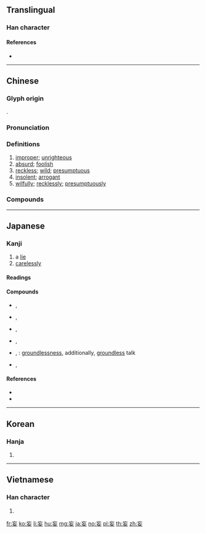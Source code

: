 {{character info/new}}
{{stroke order|strokes=6}}
==Translingual==

===Han character===
{{Han char|rn=38|rad=女|as=03|sn=6|four=00404|canj=YVV|ids=⿱亡女}}

====References====
* {{Han ref|kx=0256.010|dkj=06063|hdz=21027.090|uh=5984|ud=22916|bh=A66B|bd=42603}}

----

==Chinese==
{{zh-forms}}

===Glyph origin===
{{Han etyl}}
{{Han compound|亡|女|ls=psc|c1=p|c2=s}}.

===Pronunciation===
{{zh-pron
|m=wàng
|c=mong5,mong6
|h=pfs=mong
|md=uông
|mn=bōng
|w=3vaan
|mc=y
|oc=y
|cat=a,adv
}}

===Definitions===
{{zh-hanzi}}

# [[improper]]; [[unrighteous]]
# [[absurd]]; [[foolish]]
# [[reckless]]; [[wild]]; [[presumptuous]]
# [[insolent]]; [[arrogant]]
# [[wilfully]]; [[recklessly]]; [[presumptuously]]

===Compounds===
{{zh-der|不敢妄言|任性妄為|僭妄|塵妄|大膽妄為|妄下雌黃|妄人|妄作|妄動|妄圖|妄念|妄想|妄想症|妄求|妄為|妄生穿鑿|妄稱|妄自尊大|妄自菲薄|妄言|妄言妄聽|妄言輕動|妄誕|妄語|妄說|妖妄|姑妄聽之|姑妄言之|恣意妄為|恣意妄行|愚妄|無妄|無妄之災|無妄之禍|無妄之福|狂妄|狂妄自大|痴心妄想|目不妄視|真妄|瞽言妄舉|禍不妄至|肆意妄為|膽大妄為|虛妄|言十妄九|言狂意妄|誕妄|謀虛逐妄|謬妄|譫妄|貪心妄想|輕舉妄動|逞意妄為|驕矜狂妄}}

----

==Japanese==

===Kanji===
{{ja-kanji|grade=c|rs=女03}}

# a [[lie]]
# [[carelessly]]

====Readings====
{{ja-readings|goon=[[もう]] (mō)|kanon=[[ぼう]] (bō)|kun=[[みだり]] (midari), [[みだりに]] (midarini)}}

====Compounds====
{{der-top|Compounds}}
* {{ja-r|妄言|もうげん}}, {{ja-r|妄言|ぼうげん}}
* {{ja-r|妄信|もうしん}}, {{ja-r|妄信|ぼうしん}}
* {{ja-r|妄説|もうせつ}}, {{ja-r|妄説|ぼうせつ}}
* {{ja-r|妄想|もうそう}}, {{ja-r|妄想|ぼうそう}}
* {{ja-r|妄誕|もうたん}}, {{ja-r|妄誕|ぼうたん}}: [[groundlessness]], additionally, [[groundless]] talk
* {{ja-r|妄動|もうどう}}, {{ja-r|妄動|ぼうどう}}
{{der-bottom}}

====References====
* {{S-JIS|96CF}}
* {{JIS|4C51}}

----

==Korean==

===Hanja===
{{ko-hanja|hangeul=망|rv=mang|mr=mang}}

# {{defn|lang=ko|sort=女03}}

----

==Vietnamese==

===Han character===
{{vi-hantu|[[vọng]], [[vòng]]|rs=女03}}

# {{defn|lang=vi|sort=女03}}

[[fr:妄]]
[[ko:妄]]
[[li:妄]]
[[hu:妄]]
[[mg:妄]]
[[ja:妄]]
[[no:妄]]
[[pl:妄]]
[[th:妄]]
[[zh:妄]]